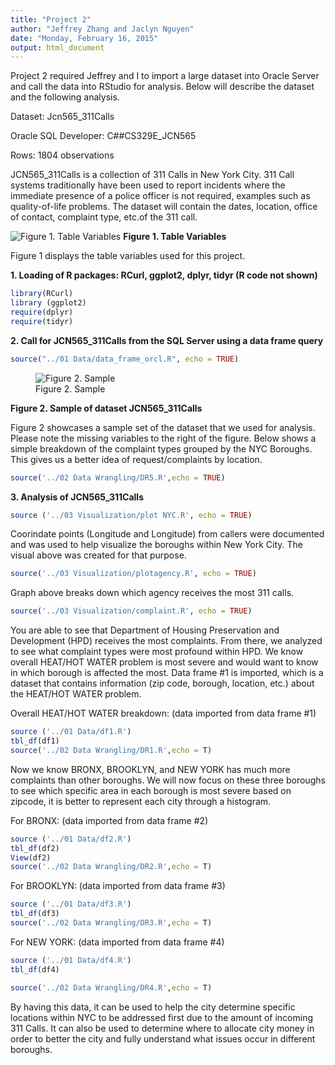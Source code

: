 ```yaml
---
title: "Project 2"
author: "Jeffrey Zhang and Jaclyn Nguyen"
date: "Monday, February 16, 2015"
output: html_document
---
```


Project 2 required Jeffrey and I to import a large dataset into Oracle Server and call the data into RStudio for analysis. Below will describe the dataset and the following analysis. 

Dataset: Jcn565_311Calls

Oracle SQL Developer: C##CS329E_JCN565

Rows: 1804 observations

JCN565_311Calls is a collection of 311 Calls in New York City. 311 Call systems traditionally have been used to report incidents where the immediate presence of a police officer is not required, examples such as quality-of-life problems. The dataset will contain the dates, location, office of contact, complaint type, etc.of the 311 call.


![Figure 1. Table Variables](figure/variablenames.png)
__Figure 1. Table Variables__

Figure 1 displays the table variables used for this project.



__1. Loading of R packages: RCurl, ggplot2, dplyr, tidyr (R code not shown)__

```r
library(RCurl)
library (ggplot2)
require(dplyr)
require(tidyr)

```

__2. Call for JCN565_311Calls from the SQL Server using a data frame query__

```r
source("../01 Data/data_frame_orcl.R", echo = TRUE)
```
![Figure 2. Sample](figure/sample.png)

__Figure 2. Sample of dataset JCN565_311Calls__

Figure 2 showcases a sample set of the dataset that we used for analysis. Please note the missing variables to the right of the figure. Below shows a simple breakdown of the complaint types grouped by the NYC Boroughs. This gives us a better idea of request/complaints by location.

``` r
source('../02 Data Wrangling/DR5.R',echo = TRUE)

```

__3. Analysis of JCN565_311Calls__
```r
source ('../03 Visualization/plot NYC.R', echo = TRUE)
```

Coorindate points (Longitude and Longitude) from callers were documented and was used to help visualize the boroughs within New York City. The visual above was created for that purpose.


```r
source('../03 Visualization/plotagency.R', echo = TRUE)
```

Graph above breaks down which agency receives the most 311 calls.

```r
source('../03 Visualization/complaint.R', echo = TRUE)
```

You are able to see that Department of Housing Preservation and Development (HPD) receives the most complaints. From there, we analyzed to see what complaint types were most profound within HPD. We know overall HEAT/HOT WATER problem is most severe and would want to know in which borough is affected the most. Data frame #1 is imported, which is a dataset that contains information (zip code, borough, location, etc.) about the HEAT/HOT WATER problem. 

Overall HEAT/HOT WATER breakdown:
(data imported from data frame #1)
```r
source ('../01 Data/df1.R')
tbl_df(df1)
source('../02 Data Wrangling/DR1.R',echo = T)
```

Now we know BRONX, BROOKLYN, and NEW YORK has much more complaints than other boroughs. We will now focus on these three boroughs to see which specific area in each borough is most severe based on zipcode, it is better to represent each city through a histogram. 

For BRONX:
(data imported from data frame #2)
```r
source ('../01 Data/df2.R')
tbl_df(df2)
View(df2) 
source('../02 Data Wrangling/DR2.R',echo = T)
```

For BROOKLYN:
(data imported from data frame #3)
```r
source ('../01 Data/df3.R')
tbl_df(df3)
source('../02 Data Wrangling/DR3.R',echo = T)
```

For NEW YORK:
(data imported from data frame #4)
```r
source ('../01 Data/df4.R')
tbl_df(df4)

source('../02 Data Wrangling/DR4.R',echo = T)

```

By having this data, it can be used to help the city determine specific locations within NYC to be addressed first due to the amount of incoming 311 Calls. It can also be used to determine where to allocate city money in order to better the city and fully understand what issues occur in different boroughs.